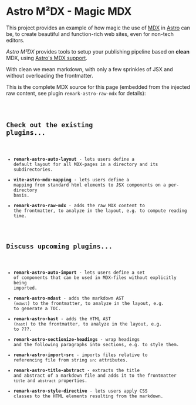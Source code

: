 # Astro M²DX - Magic MDX

This project provides an example of how magic the use of [MDX](https://mdxjs.com) in [Astro](https://astro.build) can be, to create beautiful and function-rich web sites, even for non-tech editors.

_Astro M²DX_ provides tools to setup your publishing pipeline based on **clean** MDX, using [Astro's MDX support](https://docs.astro.build/en/guides/markdown-content/).

With clean we mean markdown, with only a few sprinkles of JSX and without overloading the frontmatter.

This is the complete MDX source for this page (embedded from the injected raw content, see plugin `remark-astro-raw-mdx` for details):


<Code code={frontmatter.mdx} lang="mdx" theme="solarized-light" wrap />

## Check out the existing plugins...

- **remark-astro-auto-layout** - lets users define a default layout for all MDX-pages in a directory and its subdirectories.
- **vite-astro-mdx-mapping** - lets users define a mapping from standard html elements to JSX components on a per-directory basis.
- **remark-astro-raw-mdx** - adds the raw MDX content to the frontmatter, to analyze in the layout, e.g. to compute reading time.

## Discuss upcoming plugins...

- **remark-astro-auto-import** - lets users define a set of components that can be used in MDX-files without explicitly being imported.
- **remark-astro-mdast** - adds the markdown AST (`mdast`) to the frontmatter, to analyze in the layout, e.g. to generate a TOC.
- **remark-astro-hast** - adds the HTML AST (`hast`) to the frontmatter, to analyze in the layout, e.g. to ???.
- **remark-astro-sectionize-headings** - wrap headings and the following paragraphs into sections, e.g. to style them.
- **remark-astro-import-src** - imports files relative to referencing file from string `src` attributes.
- **remark-astro-title-abstract** - extracts the title and abstract of a markdown file and adds it to the frontmatter `title` and `abstract` properties.
- **remark-astro-style-directive** - lets users apply CSS classes to the HTML elements resulting from the markdown.
